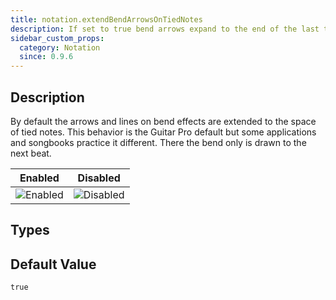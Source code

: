 ```yaml
---
title: notation.extendBendArrowsOnTiedNotes
description: If set to true bend arrows expand to the end of the last tied note of the string. Otherwise they end on the next beat.
sidebar_custom_props:
  category: Notation
  since: 0.9.6
---
```


<SinceBadge since="0.9.6" />


## Description

By default the arrows and lines on bend effects are extended to the space of tied notes. This behavior is the Guitar Pro default but some applications and songbooks practice it different. 
There the bend only is drawn to the next beat.

<PropertyDescription metadata={metadata} showJson={true} />

| Enabled                                                                     | Disabled                                                                      |
|-----------------------------------------------------------------------------|-------------------------------------------------------------------------------|
| ![Enabled](/img/reference/property/extendbendarrowsontiednotes-enabled.png) | ![Disabled](/img/reference/property/extendbendarrowsontiednotes-disabled.png) |

## Types

<TypeTable>
    <TypeRow name="bool" />
</TypeTable>

## Default Value

`true`